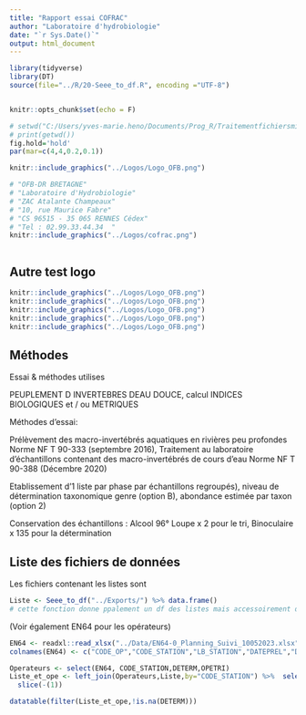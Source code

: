 ```yaml
---
title: "Rapport essai COFRAC"
author: "Laboratoire d'hydrobiologie"
date: "`r Sys.Date()`"
output: html_document
---
```


```r
library(tidyverse)
library(DT)
source(file="../R/20-Seee_to_df.R", encoding ="UTF-8")


knitr::opts_chunk$set(echo = F)
```
```r

# setwd("C:/Users/yves-marie.heno/Documents/Prog_R/Traitementfichiersminv/")
# print(getwd())
fig.hold='hold'
par(mar=c(4,4,0.2,0.1))

knitr::include_graphics("../Logos/Logo_OFB.png")

# "OFB-DR BRETAGNE"
# "Laboratoire d'Hydrobiologie"  
# "ZAC Atalante Champeaux"
# "10, rue Maurice Fabre"
# "CS 96515 - 35 065 RENNES Cédex"
# "Tel : 02.99.33.44.34  "
knitr::include_graphics("../Logos/cofrac.png")



```

## Autre test logo

```r
knitr::include_graphics("../Logos/Logo_OFB.png")
knitr::include_graphics("../Logos/Logo_OFB.png")
knitr::include_graphics("../Logos/Logo_OFB.png")
knitr::include_graphics("../Logos/Logo_OFB.png")
knitr::include_graphics("../Logos/Logo_OFB.png")
```


## Méthodes

Essai & méthodes utilises


PEUPLEMENT  D INVERTEBRES DEAU DOUCE, calcul INDICES BIOLOGIQUES et / ou METRIQUES    

Méthodes d’essai:    

Prélèvement des macro-invertébrés aquatiques en rivières peu profondes Norme NF T 90-333 (septembre 2016),
Traitement au laboratoire d’échantillons contenant des macro-invertébrés de cours d’eau Norme NF T 90-388 (Décembre 2020)   

Etablissement  d’1 liste par phase  par échantillons regroupés), niveau de détermination taxonomique genre (option B), abondance estimée par taxon (option 2)   

Conservation des échantillons  : Alcool 96°
Loupe x 2 pour le tri, Binoculaire x 135 pour la détermination


## Liste des fichiers de données
Les fichiers contenant les listes sont
```r
Liste <- Seee_to_df("../Exports/") %>% data.frame() 
# cette fonction donne ppalement un df des listes mais accessoirement donne la liste des fichiers
```
(Voir également EN64 pour les opérateurs)



```r
EN64 <- readxl::read_xlsx("../Data/EN64-0_Planning_Suivi_10052023.xlsx",sheet = 3)
colnames(EN64) <- c("CODE_OP","CODE_STATION","LB_STATION","DATEPREL","DETERM","MATOS","TUTORAT","DATETRIDEB","DATETRIFIN","OPETRI","DATEDETERDEB","DATEDETERFIN","OPE")

Operateurs <- select(EN64, CODE_STATION,DETERM,OPETRI)
Liste_et_ope <- left_join(Operateurs,Liste,by="CODE_STATION") %>%  select(CODE_STATION,OPETRI,DETERM,DATE,CODE_REMARQUE) %>% 
  slice(-(1))

datatable(filter(Liste_et_ope,!is.na(DETERM)))


```


